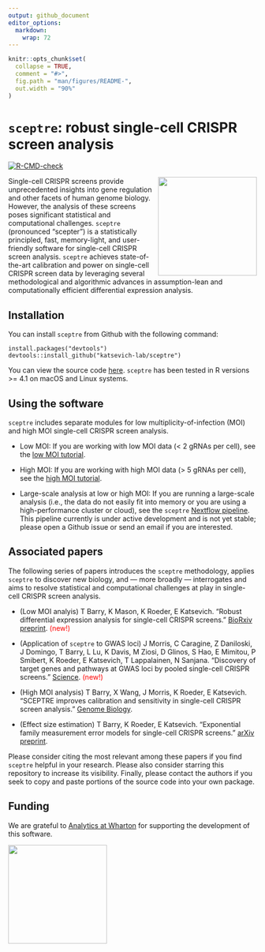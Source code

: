 ```yaml
---
output: github_document
editor_options: 
  markdown: 
    wrap: 72
---
```


<!-- README.md is generated from README.Rmd. Please edit that file -->

```r
knitr::opts_chunk$set(
  collapse = TRUE,
  comment = "#>",
  fig.path = "man/figures/README-",
  out.width = "90%"
)
```

# `sceptre`: robust single-cell CRISPR screen analysis

<!-- badges: start -->

[![R-CMD-check](https://github.com/Katsevich-Lab/sceptre/workflows/R-CMD-check/badge.svg)](https://github.com/Katsevich-Lab/sceptre/actions)

<!-- badges: end -->

<img src="man/figures/hex.jpg" align="right" width="200"/>

Single-cell CRISPR screens provide unprecedented insights into gene
regulation and other facets of human genome biology. However, the
analysis of these screens poses significant statistical and
computational challenges. `sceptre` (pronounced "scepter") is a
statistically principled, fast, memory-light, and user-friendly software
for single-cell CRISPR screen analysis. `sceptre` achieves
state-of-the-art calibration and power on single-cell CRISPR screen data
by leveraging several methodological and algorithmic advances in
assumption-lean and computationally efficient differential expression
analysis.

## Installation

You can install `sceptre` from Github with the following command:

```         
install.packages("devtools")
devtools::install_github("katsevich-lab/sceptre")
```

You can view the source code
[here](https://github.com/Katsevich-Lab/sceptre). `sceptre` has been
tested in R versions \>= 4.1 on macOS and Linux systems.

## Using the software

`sceptre` includes separate modules for low multiplicity-of-infection
(MOI) and high MOI single-cell CRISPR screen analysis.

-   Low MOI: If you are working with low MOI data (\< 2 gRNAs per cell),
    see the [low MOI
    tutorial](https://katsevich-lab.github.io/sceptre/articles/lowmoi_tutorial.html).

-   High MOI: If you are working with high MOI data (\> 5 gRNAs per
    cell), see the [high MOI
    tutorial](https://katsevich-lab.github.io/sceptre/articles/highmoi_tutorial.html).

-   Large-scale analysis at low or high MOI: If you are running a
    large-scale analysis (i.e., the data do not easily fit into memory
    or you are using a high-performance cluster or cloud), see the
    `sceptre` [Nextflow
    pipeline](https://github.com/timothy-barry/sceptre-pipeline). This
    pipeline currently is under active development and is not yet
    stable; please open a Github issue or send an email if you are
    interested.

## Associated papers

The following series of papers introduces the `sceptre` methodology,
applies `sceptre` to discover new biology, and --- more broadly ---
interrogates and aims to resolve statistical and computational
challenges at play in single-cell CRISPR screen analysis.

-   (Low MOI analyis) T Barry, K Mason, K Roeder, E Katsevich. "Robust
    differential expression analysis for single-cell CRISPR screens."
    [BioRxiv
    preprint](https://www.biorxiv.org/content/10.1101/2023.05.15.540875v1).
    [(new!)]{style="color:red"}

-   (Application of `sceptre` to GWAS loci) J Morris, C Caragine, Z
    Daniloski, J Domingo, T Barry, L Lu, K Davis, M Ziosi, D Glinos, S
    Hao, E Mimitou, P Smibert, K Roeder, E Katsevich, T Lappalainen, N
    Sanjana. "Discovery of target genes and pathways at GWAS loci by
    pooled single-cell CRISPR screens."
    [Science](https://www.science.org/doi/10.1126/science.adh7699).
    [(new!)]{style="color:red"}

-   (High MOI analysis) T Barry, X Wang, J Morris, K Roeder, E
    Katsevich. "SCEPTRE improves calibration and sensitivity in
    single-cell CRISPR screen analysis." [Genome
    Biology](https://genomebiology.biomedcentral.com/articles/10.1186/s13059-021-02545-2).

-   (Effect size estimation) T Barry, K Roeder, E Katsevich.
    "Exponential family measurement error models for single-cell CRISPR
    screens." [arXiv
    preprint](https://doi.org/10.48550/arXiv.2201.01879).

Please consider citing the most relevant among these papers if you find
`sceptre` helpful in your research. Please also consider starring this
repository to increase its visibility. Finally, please contact the
authors if you seek to copy and paste portions of the source code into
your own package.

## Funding

We are grateful to [Analytics at
Wharton](https://analytics.wharton.upenn.edu/) for supporting the
development of this software.

<img src="man/figures/wharton_analytics.png" align="center" width="200"/>

